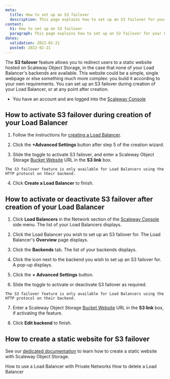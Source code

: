 ```yaml
---
meta:
  title: How to set up an S3 failover
  description: This page explains how to set up an S3 failover for your Load Balancer, using the Scaleway Object Storage Bucket Website feature
content:
  h1: How to set up an S3 failover
  paragraph: This page explains how to set up an S3 failover for your Load Balancer, using the Scaleway Object Storage Bucket Website feature
dates:
  validation: 2022-02-21
  posted: 2022-02-21
---
```


The **S3 failover** feature allows you to redirect users to a static website hosted on Scaleway Object Storage, in the case that none of your Load Balancer's backends are available. This website could be a simple, single webpage or else something much more complex: you build it according to your own requirements. You can set up an S3 failover during creation of your Load Balancer, or at any point after creation. 

<Message type="requirement">

- You have an account and are logged into the [Scaleway Console](https://console.scaleway.com) 

</Message>

## How to activate S3 failover during creation of your Load Balancer

1. Follow the instructions for [creating a Load Balancer](/network/load-balancer/how-to/create-load-balancer/).

2. Click the  **+Advanced Settings** button after step 5 of the creation wizard.

  <Lightbox src="scaleway-s3-failover.png" alt="" />

3. Slide the <Icon name="toggle" /> toggle to activate S3 failover, and enter a Scaleway Object Storage [Bucket Website](/storage/object/concepts/#bucket-website) URL in the **S3 link** box.

  <Message type="note">
  
    The S3 failover feature is only available for Load Balancers using the HTTP protocol on their backend.

  </Message>

4. Click **Create a Load Balancer** to finish.

## How to activate or deactivate S3 failover after creation of your Load Balancer

1. Click **Load Balancers** in the Network section of the [Scaleway Console](https://console.scaleway.com/) side menu. The list of your Load Balancers displays.

2. Click the Load Balancer you wish to set up an S3 failover for. The Load Balancer's **Overview** page displays.

3. Click the **Backends** tab. The list of your backends displays.

4. Click the <Icon name="edit" /> icon next to the backend you wish to set up an S3 failover for. A pop-up displays.

5. Click the  **+ Advanced Settings** button.

  <Lightbox src="scaleway-s3-failover.png" alt="" />

6. Slide the <Icon name="toggle" /> toggle to activate or deactivate S3 failover as required. 

  <Message type="note">
  
    The S3 failover feature is only available for Load Balancers using the HTTP protocol on their backend.

  </Message>

7. Enter a Scaleway Object Storage [Bucket Website](/storage/object/concepts/#bucket-website) URL in the **S3 link** box, if activating the feature.

8. Click **Edit backend** to finish.

## How to create a static website for S3 failover

See our [dedicated documentation](/storage/object/how-to/use-bucket-website/) to learn how to create a static website with Scaleway Object Storage.


<Navigation title="See Also">
  <PreviousButton to="/network/load-balancer/how-to/use-with-private-network/">How to use a Load Balancer with Private Networks</PreviousButton>
  <NextButton to="/network/load-balancer/how-to/delete-load-balancer/">How to delete a Load Balancer</NextButton>
</Navigation>
